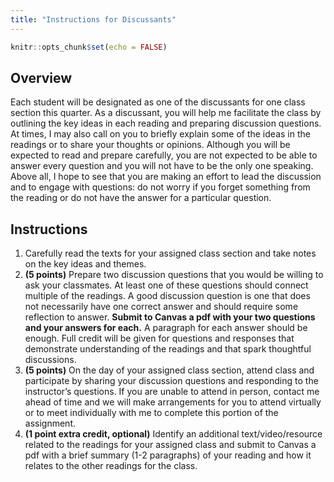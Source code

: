 ```yaml
---
title: "Instructions for Discussants"
---
```


```r
knitr::opts_chunk$set(echo = FALSE)
```

## Overview

Each student will be designated as one of the discussants for one class section this quarter. As a discussant, you will help me facilitate the class by outlining the key ideas in each reading and preparing discussion questions. At times, I may also call on you to briefly explain some of the ideas in the readings or to share your thoughts or opinions. Although you will be expected to read and prepare carefully, you are not expected to be able to answer every question and you will not have to be the only one speaking. Above all, I hope to see that you are making an effort to lead the discussion and to engage with questions: do not worry if you forget something from the reading or do not have the answer for a particular question. 

## Instructions

1. Carefully read the texts for your assigned class section and take notes on the key ideas and themes.
2. **(5 points)** Prepare two discussion questions that you would be willing to ask your classmates. At least one of these questions should connect multiple of the readings. A good discussion question is one that does not necessarily have one correct answer and should require some reflection to answer. **Submit to Canvas a pdf with your two questions and your answers for each.** A paragraph for each answer should be enough. Full credit will be given for questions and responses that demonstrate understanding of the readings and that spark thoughtful discussions.
3. **(5 points)** On the day of your assigned class section, attend class and participate by sharing your discussion questions and responding to the instructor's questions. If you are unable to attend in person, contact me ahead of time and we will make arrangements for you to attend virtually or to meet individually with me to complete this portion of the assignment.
4. **(1 point extra credit, optional)** Identify an additional text/video/resource related to the readings for your assigned class and submit to Canvas a pdf with a brief summary (1-2 paragraphs) of your reading and how it relates to the other readings for the class.  
